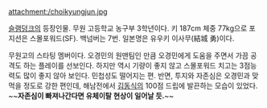 attachment:/choikyungjun.jpg

[[슬램덩크]]의 등장인물. 무원 고등학교 농구부 3학년이다. 키 187cm 체중 77kg으로 포지션은 스몰포워드(SF). 백넘버는 7번. 일본명은 유우키 이사무(結城 勇)이다.

무원고의 스타팅 멤버이다. 오경민의 원맨팀인 만큼 오경민에게 도움을 주면서 가끔 공격도 하는 플레이를 선보인다. 하지만 역시 기량이 좋지 않고 스몰포워드 치고는 3점능력도 많이 좋지 않아 보인다. 민첩성도 떨어지는 편. 반면, 투지와 자존심은 오경민과 맞먹을 정도로 강한 편인데, 해남전에서 [[김동식]]의 100점 드립에 발끈하는 모습이 있었다. ~~'''자존심이 빠져나간다면 유체이탈 현상이 일어날 듯.'''~~
